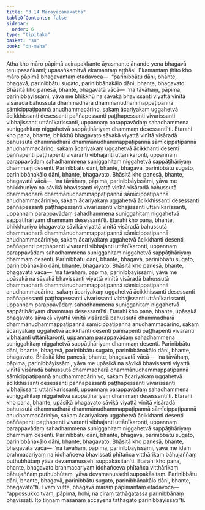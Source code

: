 ```yaml
---
title: "3.14 Mārayācanakathā"
tableOfContents: false
sidebar:
  order: 6
type: "tipitaka"
basket: "su"
book: "dn-maha"
---
```



<DynamicBreadcrumb />

<Division number="168" book="dn-maha" bookNo="7" page="87">

<Paragraph number="356" book="dn-maha">
Atha kho māro pāpimā acirapakkante āyasmante ānande yena bhagavā tenupasaṅkami; upasaṅkamitvā ekamantaṃ aṭṭhāsi. Ekamantaṃ ṭhito kho māro pāpimā bhagavantaṃ etadavoca—  “parinibbātu dāni, bhante, bhagavā, parinibbātu sugato, parinibbānakālo dāni, bhante, bhagavato. Bhāsitā kho panesā, bhante, bhagavatā vācā—  ‘na tāvāhaṃ, pāpima, parinibbāyissāmi, yāva me bhikkhū na sāvakā bhavissanti viyattā vinītā visāradā bahussutā dhammadharā dhammānudhammappaṭipannā sāmīcippaṭipannā anudhammacārino, sakaṃ ācariyakaṃ uggahetvā ācikkhissanti desessanti paññapessanti paṭṭhapessanti vivarissanti vibhajissanti uttānīkarissanti, uppannaṃ parappavādaṃ sahadhammena suniggahitaṃ niggahetvā sappāṭihāriyaṃ dhammaṃ desessantī’ti. Etarahi kho pana, bhante, bhikkhū bhagavato sāvakā viyattā vinītā visāradā bahussutā dhammadharā dhammānudhammappaṭipannā sāmīcippaṭipannā anudhammacārino, sakaṃ ācariyakaṃ uggahetvā ācikkhanti desenti paññapenti paṭṭhapenti vivaranti vibhajanti uttānīkaronti, uppannaṃ parappavādaṃ sahadhammena suniggahitaṃ niggahetvā sappāṭihāriyaṃ dhammaṃ desenti. Parinibbātu dāni, bhante, bhagavā, parinibbātu sugato, parinibbānakālo dāni, bhante, bhagavato.
</Paragraph>

<Paragraph number="357" book="dn-maha">
Bhāsitā kho panesā, bhante, bhagavatā vācā—  ‘na tāvāhaṃ, pāpima, parinibbāyissāmi, yāva me bhikkhuniyo na sāvikā bhavissanti viyattā vinītā visāradā bahussutā dhammadharā dhammānudhammappaṭipannā sāmīcippaṭipannā anudhammacāriniyo, sakaṃ ācariyakaṃ uggahetvā ācikkhissanti desessanti paññapessanti paṭṭhapessanti vivarissanti vibhajissanti uttānīkarissanti, uppannaṃ parappavādaṃ sahadhammena suniggahitaṃ niggahetvā sappāṭihāriyaṃ dhammaṃ desessantī’ti. Etarahi kho pana, bhante, bhikkhuniyo bhagavato sāvikā viyattā vinītā visāradā bahussutā dhammadharā dhammānudhammappaṭipannā sāmīcippaṭipannā anudhammacāriniyo, sakaṃ ācariyakaṃ uggahetvā ācikkhanti desenti paññapenti paṭṭhapenti vivaranti vibhajanti uttānīkaronti, uppannaṃ parappavādaṃ sahadhammena suniggahitaṃ niggahetvā sappāṭihāriyaṃ dhammaṃ desenti. Parinibbātu dāni, bhante, bhagavā, parinibbātu sugato, parinibbānakālo dāni, bhante, bhagavato.
</Paragraph>

<Paragraph number="358" book="dn-maha">
Bhāsitā kho panesā, bhante, bhagavatā vācā—  ‘na tāvāhaṃ, pāpima, parinibbāyissāmi, yāva me upāsakā na sāvakā bhavissanti viyattā vinītā visāradā bahussutā dhammadharā dhammānudhammappaṭipannā sāmīcippaṭipannā anudhammacārino, sakaṃ ācariyakaṃ uggahetvā ācikkhissanti desessanti paññapessanti paṭṭhapessanti vivarissanti vibhajissanti uttānīkarissanti, uppannaṃ parappavādaṃ sahadhammena suniggahitaṃ niggahetvā sappāṭihāriyaṃ dhammaṃ desessantī’ti. Etarahi kho pana, bhante, upāsakā bhagavato sāvakā viyattā vinītā visāradā bahussutā dhammadharā dhammānudhammappaṭipannā sāmīcippaṭipannā anudhammacārino, sakaṃ ācariyakaṃ uggahetvā ācikkhanti desenti paññapenti paṭṭhapenti vivaranti vibhajanti uttānīkaronti, uppannaṃ parappavādaṃ sahadhammena suniggahitaṃ niggahetvā sappāṭihāriyaṃ dhammaṃ desenti. Parinibbātu dāni, bhante, bhagavā, parinibbātu sugato, parinibbānakālo dāni, bhante, bhagavato.
</Paragraph>

<Paragraph number="359" book="dn-maha">
Bhāsitā kho panesā, bhante, bhagavatā vācā—  ‘na tāvāhaṃ, pāpima, parinibbāyissāmi, yāva me upāsikā na sāvikā bhavissanti viyattā vinītā visāradā bahussutā dhammadharā dhammānudhammappaṭipannā sāmīcippaṭipannā anudhammacāriniyo, sakaṃ ācariyakaṃ uggahetvā ācikkhissanti desessanti paññapessanti paṭṭhapessanti vivarissanti vibhajissanti uttānīkarissanti, uppannaṃ parappavādaṃ sahadhammena suniggahitaṃ niggahetvā sappāṭihāriyaṃ dhammaṃ desessantī’ti. Etarahi kho pana, bhante, upāsikā bhagavato sāvikā viyattā vinītā visāradā bahussutā dhammadharā dhammānudhammappaṭipannā sāmīcippaṭipannā anudhammacāriniyo, sakaṃ ācariyakaṃ uggahetvā ācikkhanti desenti paññapenti paṭṭhapenti vivaranti vibhajanti uttānīkaronti, uppannaṃ parappavādaṃ sahadhammena suniggahitaṃ niggahetvā sappāṭihāriyaṃ dhammaṃ desenti. Parinibbātu dāni, bhante, bhagavā, parinibbātu sugato, parinibbānakālo dāni, bhante, bhagavato.
</Paragraph>

<Paragraph number="360" book="dn-maha">
Bhāsitā kho panesā, bhante, bhagavatā vācā—  ‘na tāvāhaṃ, pāpima, parinibbāyissāmi, yāva me idaṃ brahmacariyaṃ na iddhañceva bhavissati phītañca vitthārikaṃ bāhujaññaṃ puthubhūtaṃ yāva devamanussehi suppakāsitan’ti. Etarahi kho pana, bhante, bhagavato brahmacariyaṃ iddhañceva phītañca vitthārikaṃ bāhujaññaṃ puthubhūtaṃ, yāva devamanussehi suppakāsitaṃ. Parinibbātu dāni, bhante, bhagavā, parinibbātu sugato, parinibbānakālo dāni, bhante, bhagavato”ti.
</Paragraph>

<Paragraph number="361" book="dn-maha">
Evaṃ vutte, bhagavā māraṃ pāpimantaṃ etadavoca—  “appossukko tvaṃ, pāpima, hohi, na ciraṃ tathāgatassa parinibbānaṃ bhavissati. Ito tiṇṇaṃ māsānaṃ accayena tathāgato parinibbāyissatī”ti.
</Paragraph>
</Division>